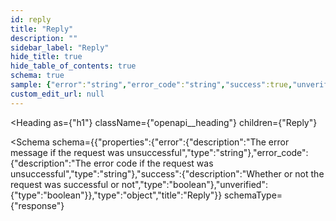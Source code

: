 ```yaml
---
id: reply
title: "Reply"
description: ""
sidebar_label: "Reply"
hide_title: true
hide_table_of_contents: true
schema: true
sample: {"error":"string","error_code":"string","success":true,"unverified":true}
custom_edit_url: null
---
```



<Heading
  as={"h1"}
  className={"openapi__heading"}
  children={"Reply"}
>
</Heading>





<Schema
  schema={{"properties":{"error":{"description":"The error message if the request was unsuccessful","type":"string"},"error_code":{"description":"The error code if the request was unsuccessful","type":"string"},"success":{"description":"Whether or not the request was successful or not","type":"boolean"},"unverified":{"type":"boolean"}},"type":"object","title":"Reply"}}
  schemaType={"response"}
>

</Schema>
